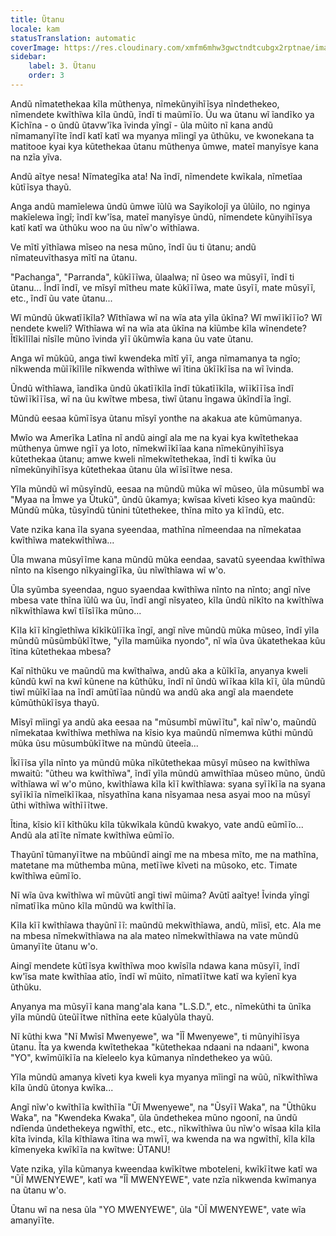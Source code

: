 ```yaml
---
title: Ũtanu
locale: kam
statusTranslation: automatic
coverImage: https://res.cloudinary.com/xmfm6mhw3gwctndtcubgx2rptnae/image/upload/v1741354419/small_cover_la_gran_rebelion_28716e29d2.webp
sidebar:
    label: 3. Ũtanu
    order: 3
---
```

Andũ nĩmatethekaa kĩla mũthenya, nĩmekũnyihĩĩsya nĩndethekeo, nĩmendete kwĩthĩwa kĩla ũndũ, ĩndĩ ti maũmĩĩo. Ũu wa ũtanu wĩ ĩandĩko ya Kĩchĩna - o ũndũ ũtavw'ĩka ĩvinda yĩngĩ - ũla mũito nĩ kana andũ nĩmamanyĩĩte ĩndĩ katĩ katĩ wa myanya mĩingĩ ya ũthũku, ve kwonekana ta matitooe kyai kya kũtethekaa ũtanu mũthenya ũmwe, mateĩ manyĩsye kana na nzĩa yĩva.

Andũ aĩtye nesa! Nĩmategĩka ata! Na ĩndĩ, nĩmendete kwĩkala, nĩmetĩaa kũtĩĩsya thayũ.

Anga andũ mamĩelewa ũndũ ũmwe ĩũlũ wa Sayikolojĩ ya ũlũilo, no nginya makĩelewa ĩngĩ; ĩndĩ kw'ĩsa, mateĩ manyĩsye ũndũ, nĩmendete kũnyihĩĩsya katĩ katĩ wa ũthũku woo na ũu nĩw'o wĩthĩawa.

Ve mĩtĩ yĩthĩawa mĩseo na nesa mũno, ĩndĩ ũu ti ũtanu; andũ nĩmateuvĩthasya mĩtĩ na ũtanu.

"Pachanga", "Parranda", kũkĩĩĩwa, ũlaalwa; nĩ ũseo wa mũsyĩĩ, ĩndĩ ti ũtanu... Ĩndĩ ĩndĩ, ve mĩsyĩ mĩtheu mate kũkĩĩĩwa, mate ũsyĩĩ, mate mũsyĩĩ, etc., ĩndĩ ũu vate ũtanu...

Wĩ mũndũ ũkwatĩĩkĩla? Wĩthĩawa wĩ na wĩa ata yĩla ũkĩna? Wĩ mwĩĩkĩĩĩo? Wĩ nendete kweli? Wĩthĩawa wĩ na wĩa ata ũkĩna na kĩũmbe kĩla wĩnendete? Ĩtĩkĩlĩlai nĩsĩle mũno ĩvinda yĩĩ ũkũmwĩa kana ũu vate ũtanu.

Anga wĩ mũkũũ, anga tiwĩ kwendeka mĩtĩ yĩĩ, anga nĩmamanya ta ngĩo; nĩkwenda mũĩĩkĩlĩle nĩkwenda wĩthĩwe wĩ ĩtina ũkĩĩkĩĩsa na wĩ ĩvinda.

Ũndũ wĩthĩawa, ĩandĩka ũndũ ũkatĩĩkĩla ĩndĩ tũkatĩĩkĩla, wĩĩkĩĩĩsa ĩndĩ tũwĩĩkĩĩĩsa, wĩ na ũu kwĩtwe mbesa, tiwĩ ũtanu ĩngawa ũkĩndĩĩa ĩngĩ.

Mũndũ eesaa kũmĩĩsya ũtanu mĩsyĩ yonthe na akakua ate kũmũmanya.

Mwĩo wa Amerĩka Latĩna nĩ andũ aingĩ ala me na kyai kya kwĩtethekaa mũthenya ũmwe ngĩĩ ya loto, nĩmekwĩĩkĩĩaa kana nĩmekũnyihĩĩsya kũtethekaa ũtanu; amwe kweli nĩmekwĩtethekaa, ĩndĩ ti kwĩka ũu nĩmekũnyihĩĩsya kũtethekaa ũtanu ũla wĩĩsĩĩtwe nesa.

Yĩla mũndũ wĩ mũsyĩndũ, eesaa na mũndũ mũka wĩ mũseo, ũla mũsumbĩ wa "Myaa na Ĩmwe ya Ũtukũ", ũndũ ũkamya; kwĩsaa kĩveti kĩseo kya maũndũ: Mũndũ mũka, tũsyĩndũ tũnini tũtethekee, thĩna mĩto ya kĩĩndũ, etc.

Vate nzika kana ĩla syana syeendaa, mathĩna nĩmeendaa na nĩmekataa kwĩthĩwa matekwĩthĩwa...

Ũla mwana mũsyĩĩme kana mũndũ mũka eendaa, savatũ syeendaa kwĩthĩwa nĩnto na kĩsengo nĩkyaingĩĩka, ũu nĩwĩthĩawa wĩ w'o.

Ũla syũmba syeendaa, nguo syaendaa kwĩthĩwa nĩnto na nĩnto; angĩ nĩve mbesa vate thĩna ĩũlũ wa ũu, ĩndĩ angĩ nĩsyateo, kĩla ũndũ nĩkĩto na kwĩthĩwa nĩkwĩthĩawa kwĩ tĩĩsĩĩka mũno...

Kĩla kĩĩ kĩngĩethĩwa kĩkĩkũlĩĩka ĩngĩ, angĩ nĩve mũndũ mũka mũseo, ĩndĩ yĩla mũndũ mũsũmbũkĩĩtwe, "yĩla mamũika nyondo", nĩ wĩa ũva ũkatethekaa kũu ĩtina kũtethekaa mbesa?

Kaĩ nĩthũku ve maũndũ ma kwĩthaĩwa, andũ aka a kũĩkĩĩa, anyanya kweli kũndũ kwĩ na kwĩ kũnene na kũthũku, ĩndĩ nĩ ũndũ wĩĩkaa kĩla kĩĩ, ũla mũndũ tiwĩ mũĩkĩĩaa na ĩndĩ amũtĩĩaa nũndũ wa andũ aka angĩ ala maendete kũmũthũkĩĩsya thayũ.

Mĩsyĩ mĩingĩ ya andũ aka eesaa na "mũsumbĩ mũwĩĩtu", kaĩ nĩw'o, maũndũ nĩmekataa kwĩthĩwa methĩwa na kĩsio kya maũndũ nĩmemwa kũthi mũndũ mũka ũsu mũsumbũkĩĩtwe na mũndũ ũteeĩa...

Ĩkĩĩĩsa yĩla nĩnto ya mũndũ mũka nĩkũtethekaa mũsyĩ mũseo na kwĩthĩwa mwaitũ: "ũtheu wa kwĩthĩwa", ĩndĩ yĩla mũndũ amwĩthĩaa mũseo mũno, ũndũ wĩthĩawa wĩ w'o mũno, kwĩthĩawa kĩla kĩĩ kwĩthĩawa: syana syĩĩkĩĩa na syana syĩĩkĩĩa nĩmeĩkĩĩkaa, nĩsyathĩna kana nĩsyamaa nesa asyai moo na mũsyĩ ũthi wĩthĩwa wĩthĩĩĩtwe.

Ĩtina, kĩsio kĩĩ kĩthũku kĩla tũkwĩkala kũndũ kwakyo, vate andũ eũmĩĩo... Andũ ala atĩĩte nĩmate kwĩthĩwa eũmĩĩo.

Thayũnĩ tũmanyĩĩtwe na mbũũndĩ aingĩ me na mbesa mĩto, me na mathĩna, matetane ma mũthemba mũna, metĩĩwe kĩveti na mũsoko, etc. Timate kwĩthĩwa eũmĩĩo.

Nĩ wĩa ũva kwĩthĩwa wĩ mũvũtĩ angĩ tiwĩ mũima? Avũtĩ aaĩtye! Ĩvinda yĩngĩ nĩmatĩĩka mũno kĩla mũndũ wa kwĩthĩĩa.

Kĩla kĩĩ kwĩthĩawa thayũnĩ ĩĩ: maũndũ mekwĩthĩawa, andũ, mĩisĩ, etc. Ala me na mbesa nĩmekwĩthĩawa na ala mateo nĩmekwĩthĩawa na vate mũndũ ũmanyĩĩte ũtanu w'o.

Aingĩ mendete kũtĩĩsya kwĩthĩwa moo kwĩsĩla ndawa kana mũsyĩĩ, ĩndĩ kw'ĩsa mate kwĩthĩaa atĩo, ĩndĩ wĩ mũito, nĩmatĩĩtwe katĩ wa kyĩenĩ kya ũthũku.

Anyanya ma mũsyĩĩ kana mang'ala kana "L.S.D.", etc., nĩmekũthi ta ũnĩka yĩla mũndũ ũteũĩĩtwe nĩthĩna eete kũalyũla thayũ.

Nĩ kũthi kwa "Nĩ Mwĩsĩ Mwenyewe", wa "ĨĨ Mwenyewe", ti mũnyihĩĩsya ũtanu. Ĩta ya kwenda kwĩtethekaa "kũtethekaa ndaani na ndaani", kwona "YO", kwĩmũĩkĩĩa na kĩeleelo kya kũmanya nĩndethekeo ya wũũ.

Yĩla mũndũ amanya kĩveti kya kweli kya myanya mĩingĩ na wũũ, nĩkwĩthĩwa kĩla ũndũ ũtonya kwĩka...

Angĩ nĩw'o kwĩthĩĩa kwĩthĩĩa "Ũĩ Mwenyewe", na "Ũsyĩĩ Waka", na "Ũthũku Waka", na "Kwendeka Kwaka", ũla ũndethekea mũno ngoonĩ, na ũndũ ndĩenda ũndethekeya ngwĩthĩ, etc., etc., nĩkwĩthĩwa ũu nĩw'o wĩsaa kĩla kĩla kĩta ĩvinda, kĩla kĩthĩawa ĩtina wa mwĩĩ, wa kwenda na wa ngwĩthĩ, kĩla kĩla kĩmenyeka kwĩkĩĩa na kwĩtwe: ŨTANU!

Vate nzika, yĩla kũmanya kweendaa kwĩkĩtwe mboteleni, kwĩkĩĩtwe katĩ wa "ŨĨ MWENYEWE", katĩ wa "ĨĨ MWENYEWE", vate nzĩa nĩkwenda kwĩmanya na ũtanu w'o.

Ũtanu wĩ na nesa ũla "YO MWENYEWE", ũla "ŨĨ MWENYEWE", vate wĩa amanyĩĩte.

